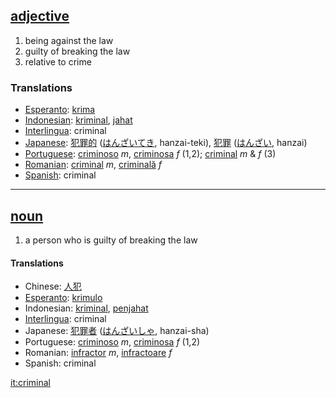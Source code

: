 == [[adjective]] ==
# being against the law
# guilty of breaking the law
# relative to crime

=== Translations ===
*[[Esperanto]]: [[krima]]
*[[Indonesian]]: [[kriminal]], [[jahat]]
*[[Interlingua]]: criminal
*[[Japanese]]: [[犯罪的]] ([[はんざいてき]], hanzai-teki), [[犯罪]] ([[はんざい]], hanzai)
*[[Portuguese]]: [[criminoso]] ''m'', [[criminosa]] ''f'' (1,2); [[criminal]] ''m'' & ''f'' (3)
*[[Romanian]]: [[criminal]] ''m'', [[criminală]] ''f''
*[[Spanish]]: criminal

----

== [[noun]] ==
# a person who is guilty of breaking the law

==== Translations ====
*Chinese: [[人犯]]
*[[Esperanto]]: [[krimulo]]
*Indonesian: [[kriminal]], [[jahat|penjahat]]
*[[Interlingua]]: criminal
*Japanese: [[犯罪者]] ([[はんざいしゃ]], hanzai-sha)
*Portuguese: [[criminoso]] ''m'', [[criminosa]] ''f'' (1,2)
*Romanian: [[infractor]] ''m'', [[infractoare]] ''f'' 
*Spanish: criminal

[[it:criminal]]
